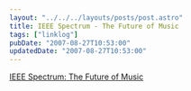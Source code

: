 ```yaml
---
layout: "../../../layouts/posts/post.astro"
title: IEEE Spectrum - The Future of Music
tags: ["linklog"]
pubDate: "2007-08-27T10:53:00"
updatedDate: "2007-08-27T10:53:00"
---
```


[IEEE Spectrum: The Future of Music](https://spectrum.ieee.org/computing/software/the-future-of-music)
